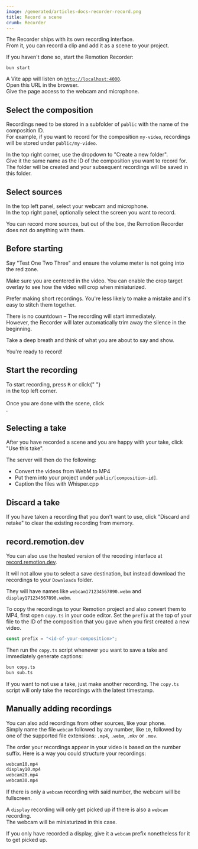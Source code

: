 ```yaml
---
image: /generated/articles-docs-recorder-record.png
title: Record a scene
crumb: Recorder
---
```



The Recorder ships with its own recording interface.  
From it, you can record a clip and add it as a scene to your project.

If you haven't done so, start the Remotion Recorder:

```tsx
bun start
```

A Vite app will listen on [`http://localhost:4000`](http://localhost:4000).  
Open this URL in the browser.  
Give the page access to the webcam and microphone.

## Select the composition

Recordings need to be stored in a subfolder of `public` with the name of the composition ID.  
For example, if you want to record for the composition `my-video`, recordings will be stored under `public/my-video`.

In the top right corner, use the dropdown to "Create a new folder".  
Give it the same name as the ID of the composition you want to record for.  
The folder will be created and your subsequent recordings will be saved in this folder.

## Select sources

In the top left panel, select your webcam and microphone.  
In the top right panel, optionally select the screen you want to record.

You can record more sources, but out of the box, the Remotion Recorder does not do anything with them.

## Before starting

Say "Test One Two Three" and ensure the volume meter is not going into the red zone.

Make sure you are centered in the video. You can enable the crop target overlay to see how the video will crop when miniaturized.

Prefer making short recordings. You're less likely to make a mistake and it's easy to stitch them together.

There is no countdown – The recording will start immediately.  
However, the Recorder will later automatically trim away the silence in the beginning.

Take a deep breath and think of what you are about to say and show.

You're ready to record!

## Start the recording

<div
  style={{
    display: "flex",
    flexDirection: "row",
    alignItems: "center",
    flexWrap: "wrap",
  }}
>
  <div>
    To start recording, press <kbd>R</kbd> or click{" "}
  </div>
  <RecordingButton type="start" />
  <div>in the top left corner.</div>
</div>
<br />
<div
  style={{
    display: "flex",
    flexDirection: "row",
    alignItems: "center",
    flexWrap: "wrap",
  }}
>
  <div>Once you are done with the scene, click</div>
  <RecordingButton type="stop" />
  <div>.</div>
</div>

## Selecting a take

After you have recorded a scene and you are happy with your take, click "Use this take".

The server will then do the following:

- Convert the videos from WebM to MP4
- Put them into your project under `public/[composition-id]`.
- Caption the files with Whisper.cpp

## Discard a take

If you have taken a recording that you don't want to use, click "Discard and retake" to clear the existing recording from memory.

## record.remotion.dev

You can also use the hosted version of the recoding interface at [record.remotion.dev](https://record.remotion.dev).

It will not allow you to select a save destination, but instead download the recordings to your `Downloads` folder.

They will have names like `webcam171234567890.webm` and `display171234567890.webm`.

To copy the recordings to your Remotion project and also convert them to MP4, first open `copy.ts` in your code editor. Set the `prefix` at the top of your file to the ID of the composition that you gave when you first created a new video.

```ts title="copy.ts"
const prefix = "<id-of-your-composition>";
```

Then run the `copy.ts` script whenever you want to save a take and immediately generate captions:

```bash
bun copy.ts
bun sub.ts
```

If you want to not use a take, just make another recording. The `copy.ts` script will only take the recordings with the latest timestamp.

## Manually adding recordings

You can also add recordings from other sources, like your phone.  
Simply name the file `webcam` followed by any number, like `10`, followed by one of the supported file extensions: `.mp4`, `.webm`, `.mkv` or `.mov`.

The order your recordings appear in your video is based on the number suffix. Here is a way you could structure your recordings:

```txt
webcam10.mp4
display10.mp4
webcam20.mp4
webcam30.mp4
```

If there is only a `webcam` recording with said number, the webcam will be fullscreen.

A `display` recording will only get picked up if there is also a `webcam` recording.  
The webcam will be miniaturized in this case.

If you only have recorded a display, give it a `webcam` prefix nonetheless for it to get picked up.
